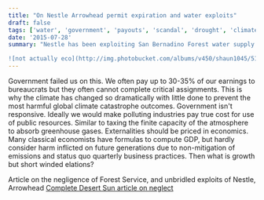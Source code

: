 ```yaml
---
title: "On Nestle Arrowhead permit expiration and water exploits"
draft: false
tags: ['water', 'government', 'payouts', 'scandal', 'drought', 'climate']
date: '2015-07-28'
summary: "Nestle has been exploiting San Bernadino Forest water supply for nearly three decades, circumventing environmental review and scientific analysis on effects of bottling millions of gallons of water annually.

![not actually eco](http://img.photobucket.com/albums/v450/shaun1045/5137x2r8xql_zpsekqr4gqx.jpg &quot;Bribe Water&quot;)"
---
```


Government failed us on this. We often pay up to 30-35% of our earnings to bureaucrats but they often cannot complete critical assignments. This is why the climate has changed so dramatically with little done to prevent the most harmful global climate catastrophe outcomes. Government isn't responsive. Ideally we would make polluting industries pay true cost for use of public resources. Similar to taxing the finite capacity of the atmosphere to absorb greenhouse gases. Externalities should be priced in economics. Many classical economists have formulas to compute GDP, but hardly consider harm inflicted on future generations due to non-mitigation of emissions and status quo quarterly business practices. Then what is growth but short winded elations?

Article on the negligence of Forest Service, and unbridled exploits of Nestle, Arrowhead
[Complete Desert Sun article on neglect][Desert Sun]

[Desert Sun]: http://www.desertsun.com/story/news/environment/2015/07/23/review-nestle-water-permit-neglected-decades/30562241/

